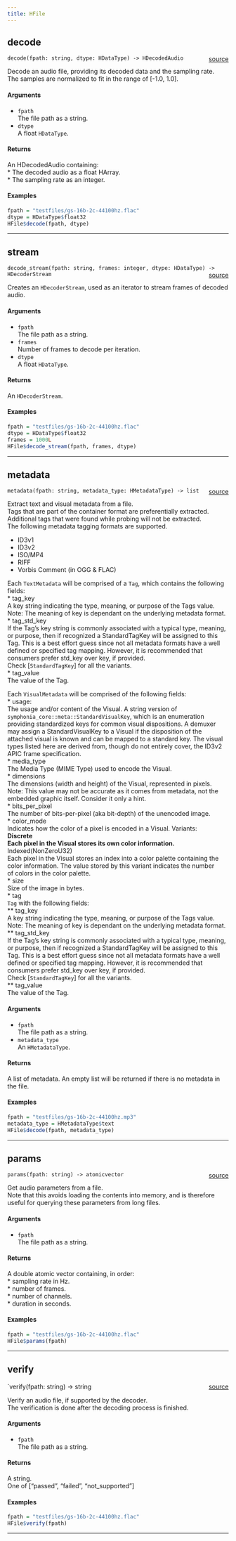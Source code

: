 ```yaml
---
title: HFile
---
```


## decode

`decode(fpath: string, dtype: HDataType) -> HDecodedAudio` <span style="float: right;"> [source](https://github.com/daniellga/harmonium/tree/master/r-harmonium//hfile.rs#L139) </span> \

Decode an audio file, providing its decoded data and the sampling rate. \
The samples are normalized to fit in the range of \[-1.0, 1.0\].

#### Arguments

* `fpath` \
The file path as a string. \
* `dtype` \
A float `HDataType`. \

#### Returns

An HDecodedAudio containing: \
* The decoded audio as a float HArray. \
* The sampling rate as an integer. \

#### Examples

```r
fpath = "testfiles/gs-16b-2c-44100hz.flac"
dtype = HDataType$float32
HFile$decode(fpath, dtype)
```

_________

## stream

`decode_stream(fpath: string, frames: integer, dtype: HDataType) -> HDecoderStream` <span style="float: right;"> [source](https://github.com/daniellga/harmonium/tree/master/r-harmonium//hfile.rs#L192) </span> \

Creates an `HDecoderStream`, used as an iterator to stream frames of decoded audio. \


#### Arguments

* `fpath` \
The file path as a string. \
* `frames` \
Number of frames to decode per iteration. \
* `dtype` \
A float `HDataType`. \

#### Returns

An `HDecoderStream`. \

#### Examples

```r
fpath = "testfiles/gs-16b-2c-44100hz.flac"
dtype = HDataType$float32
frames = 1000L
HFile$decode_stream(fpath, frames, dtype)
```

_________

## metadata

`metadata(fpath: string, metadata_type: HMetadataType) -> list` <span style="float: right;"> [source](https://github.com/daniellga/harmonium/tree/master/r-harmonium//hfile.rs#L297) </span> \

Extract text and visual metadata from a file. \
Tags that are part of the container format are preferentially extracted. Additional tags that were found while probing will not be extracted. \
The following metadata tagging formats are supported. \

* ID3v1 \
* ID3v2 \
* ISO/MP4 \
* RIFF \
* Vorbis Comment (in OGG & FLAC) \

Each `TextMetadata` will be comprised of a `Tag`, which contains the following fields: \
* tag_key \
    A key string indicating the type, meaning, or purpose of the Tags value. Note: The meaning of key is dependant on the underlying metadata format. \
* tag_std_key \
    If the Tag’s key string is commonly associated with a typical type, meaning, or purpose, then if recognized a StandardTagKey will be assigned
    to this Tag. This is a best effort guess since not all metadata formats have a well defined or specified tag mapping. However, it is recommended that
    consumers prefer std_key over key, if provided. \
    Check [`StandardTagKey`] for all the variants. \
* tag_value \
    The value of the Tag. \

Each `VisualMetadata` will be comprised of the following fields: \
* usage: \
    The usage and/or content of the Visual. A string version of `symphonia_core::meta::StandardVisualKey`, which is an enumeration providing
    standardized keys for common visual dispositions. A demuxer may assign a StandardVisualKey to a Visual if the disposition of the attached visual
    is known and can be mapped to a standard key. The visual types listed here are derived from, though do not entirely cover, the ID3v2 APIC frame specification. \
* media_type \
    The Media Type (MIME Type) used to encode the Visual. \
* dimensions \
    The dimensions (width and height) of the Visual, represented in pixels. \
    Note: This value may not be accurate as it comes from metadata, not the
    embedded graphic itself. Consider it only a hint. \
* bits_per_pixel \
    The number of bits-per-pixel (aka bit-depth) of the unencoded image. \
* color_mode \
    Indicates how the color of a pixel is encoded in a Visual. Variants: \
    **Discrete \
        Each pixel in the Visual stores its own color information. \
    **Indexed(NonZeroU32) \
        Each pixel in the Visual stores an index into a color palette containing the color information. The value stored by this variant indicates the number \
        of colors in the color palette. \
* size \
    Size of the image in bytes. \
* tag \
    `Tag` with the following fields: \
        ** tag_key \
            A key string indicating the type, meaning, or purpose of the Tags value. Note: The meaning of key is dependant on the underlying metadata format. \
        ** tag_std_key \
            If the Tag’s key string is commonly associated with a typical type, meaning, or purpose, then if recognized a StandardTagKey will be assigned
            to this Tag. This is a best effort guess since not all metadata formats have a well defined or specified tag mapping. However, it is recommended that
            consumers prefer std_key over key, if provided. \
            Check [`StandardTagKey`] for all the variants. \
        ** tag_value \
            The value of the Tag. \

#### Arguments

* `fpath` \
The file path as a string. \
* `metadata_type` \
An `HMetadataType`. \

#### Returns

A list of metadata. An empty list will be returned if there is no metadata in the file. \

#### Examples

```r
fpath = "testfiles/gs-16b-2c-44100hz.mp3"
metadata_type = HMetadataType$text
HFile$decode(fpath, metadata_type)
```

_________

## params

`params(fpath: string) -> atomicvector` <span style="float: right;"> [source](https://github.com/daniellga/harmonium/tree/master/r-harmonium//hfile.rs#L368) </span> \

Get audio parameters from a file. \
Note that this avoids loading the contents into memory, and is therefore useful for querying these parameters from long files. \

#### Arguments

* `fpath` \
The file path as a string. \

#### Returns

A double atomic vector containing, in order: \
* sampling rate in Hz. \
* number of frames. \
* number of channels. \
* duration in seconds. \

#### Examples

```r
fpath = "testfiles/gs-16b-2c-44100hz.flac"
HFile$params(fpath)
```

_________

## verify

`verify(fpath: string) -> string <span style="float: right;"> [source](https://github.com/daniellga/harmonium/tree/master/r-harmonium//hfile.rs#L404) </span> \

Verify an audio file, if supported by the decoder. \
The verification is done after the decoding process is finished. \

#### Arguments

* `fpath` \
The file path as a string. \

#### Returns

A string. \
One of \["passed", "failed", "not_supported"\] \

#### Examples

```r
fpath = "testfiles/gs-16b-2c-44100hz.flac"
HFile$verify(fpath)
```

_________
